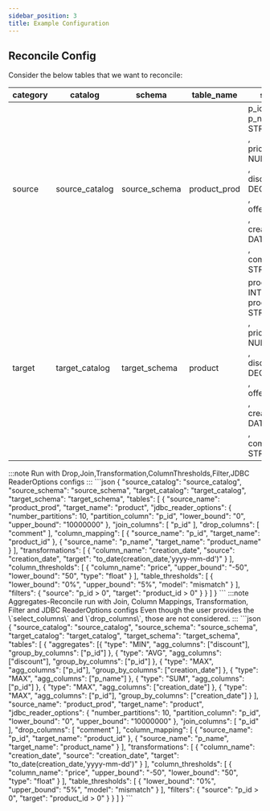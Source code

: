 ```yaml
---
sidebar_position: 3
title: Example Configuration
---
```


## Reconcile Config

Consider the below tables that we want to reconcile:

| category | catalog        | schema        | table_name   | schema                                                                                                                                                                                                                             | primary_key |
|----------|----------------|---------------|--------------|------------------------------------------------------------------------------------------------------------------------------------------------------------------------------------------------------------------------------------|-------------|
| source   | source_catalog | source_schema | product_prod | <CodeBlock language="sql">p_id INT,<br />p_name STRING<br />,<br />price NUMBER<br />,<br />discount DECIMAL(5,3)<br />,<br />offer DOUBLE<br />,<br />creation_date DATE<br />,<br />comment STRING<br /></CodeBlock>             | p_id        |
| target   | target_catalog | target_schema | product      | <CodeBlock language="sql">product_id INT,<br />product_name STRING<br />,<br />price NUMBER<br />,<br />discount DECIMAL(5,3)<br />,<br />offer DOUBLE<br />,<br />creation_date DATE<br />,<br />comment STRING<br /></CodeBlock> | product_id  |



<Tabs>
  <TabItem value="reconcile config" label="Reconcile Config" default>
      :::note
      Run with Drop,Join,Transformation,ColumnThresholds,Filter,JDBC ReaderOptions configs
      :::
    ```json
    {
      "source_catalog": "source_catalog",
      "source_schema": "source_schema",
      "target_catalog": "target_catalog",
      "target_schema": "target_schema",
      "tables": [
        {
          "source_name": "product_prod",
          "target_name": "product",
          "jdbc_reader_options": {
            "number_partitions": 10,
            "partition_column": "p_id",
            "lower_bound": "0",
            "upper_bound": "10000000"
          },
          "join_columns": [
            "p_id"
          ],
          "drop_columns": [
            "comment"
          ],
          "column_mapping": [
            {
              "source_name": "p_id",
              "target_name": "product_id"
            },
            {
              "source_name": "p_name",
              "target_name": "product_name"
            }
          ],
          "transformations": [
            {
              "column_name": "creation_date",
              "source": "creation_date",
              "target": "to_date(creation_date,'yyyy-mm-dd')"
            }
          ],
          "column_thresholds": [
            {
              "column_name": "price",
              "upper_bound": "-50",
              "lower_bound": "50",
              "type": "float"
            }
          ],
          "table_thresholds": [
            {
              "lower_bound": "0%",
              "upper_bound": "5%",
              "model": "mismatch"
            }
          ],
          "filters": {
            "source": "p_id > 0",
            "target": "product_id > 0"
          }
        }
      ]
    }
    ```
  </TabItem>
  <TabItem value="aggregate reconcile" label="Aggregates Reconcile Config" default>
      :::note
      Aggregates-Reconcile run with Join, Column Mappings, Transformation, Filter and JDBC ReaderOptions configs
      Even though the user provides the \`select_columns\` and \`drop_columns\`, those are not considered.
      :::
    ```json
    {
      "source_catalog": "source_catalog",
      "source_schema": "source_schema",
      "target_catalog": "target_catalog",
      "target_schema": "target_schema",
      "tables": [
        {
          "aggregates": [{
            "type": "MIN",
            "agg_columns": ["discount"],
            "group_by_columns": ["p_id"]
          },
            {
              "type": "AVG",
              "agg_columns": ["discount"],
              "group_by_columns": ["p_id"]
            },
            {
              "type": "MAX",
              "agg_columns": ["p_id"],
              "group_by_columns": ["creation_date"]
            },
            {
              "type": "MAX",
              "agg_columns": ["p_name"]
            },
            {
              "type": "SUM",
              "agg_columns": ["p_id"]
            },
            {
              "type": "MAX",
              "agg_columns": ["creation_date"]
            },
            {
              "type": "MAX",
              "agg_columns": ["p_id"],
              "group_by_columns": ["creation_date"]
            }
          ],
          "source_name": "product_prod",
          "target_name": "product",
          "jdbc_reader_options": {
            "number_partitions": 10,
            "partition_column": "p_id",
            "lower_bound": "0",
            "upper_bound": "10000000"
          },
          "join_columns": [
            "p_id"
          ],
          "drop_columns": [
            "comment"
          ],
          "column_mapping": [
            {
              "source_name": "p_id",
              "target_name": "product_id"
            },
            {
              "source_name": "p_name",
              "target_name": "product_name"
            }
          ],
          "transformations": [
            {
              "column_name": "creation_date",
              "source": "creation_date",
              "target": "to_date(creation_date,'yyyy-mm-dd')"
            }
          ],
          "column_thresholds": [
            {
              "column_name": "price",
              "upper_bound": "-50",
              "lower_bound": "50",
              "type": "float"
            }
          ],
          "table_thresholds": [
            {
              "lower_bound": "0%",
              "upper_bound": "5%",
              "model": "mismatch"
            }
          ],
          "filters": {
            "source": "p_id > 0",
            "target": "product_id > 0"
          }
        }
      ]
    }
    ```
  </TabItem>
</Tabs>
